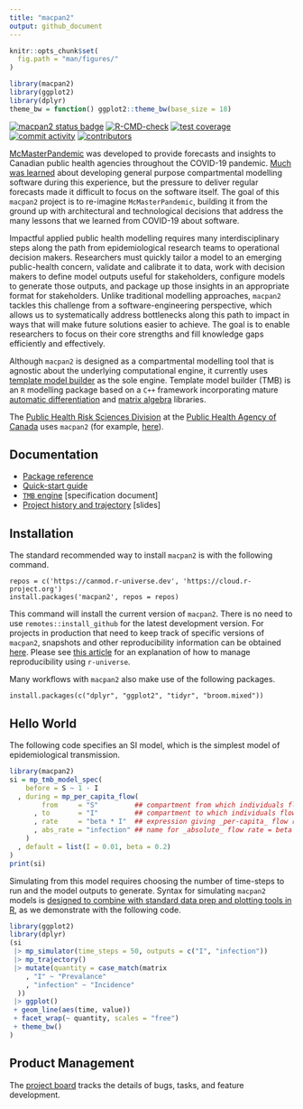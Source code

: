 ```yaml
---
title: "macpan2"
output: github_document
---
```


```r
knitr::opts_chunk$set(
  fig.path = "man/figures/"
)
```

```r
library(macpan2)
library(ggplot2)
library(dplyr)
theme_bw = function() ggplot2::theme_bw(base_size = 18)
```

<!-- badges: start -->
[![macpan2 status badge](https://canmod.r-universe.dev/badges/macpan2)](https://canmod.r-universe.dev/macpan2)
[![R-CMD-check](https://github.com/canmod/macpan2/actions/workflows/R-CMD-check.yaml/badge.svg)](https://github.com/canmod/macpan2/actions/workflows/R-CMD-check.yaml)
[![test coverage](https://byob.yarr.is/canmod/macpan2/coverage)](https://github.com/canmod/macpan2/actions/workflows/test-coverage.yaml)
[![commit activity](https://img.shields.io/github/commit-activity/m/canmod/macpan2)](https://github.com/canmod/macpan2/commits)
[![contributors](https://img.shields.io/github/contributors/canmod/macpan2)](https://github.com/canmod/macpan2/graphs/contributors)

[McMasterPandemic](https://github.com/mac-theobio/McMasterPandemic) was developed to provide forecasts and insights to Canadian public health agencies throughout the COVID-19 pandemic. [Much was learned](https://canmod.github.io/macpan-book/index.html#vision-and-direction) about developing general purpose compartmental modelling software during this experience, but the pressure to deliver regular forecasts made it difficult to focus on the software itself. The goal of this `macpan2` project is to re-imagine `McMasterPandemic`, building it from the ground up with architectural and technological decisions that address the many lessons that we learned from COVID-19 about software.

Impactful applied public health modelling requires many interdisciplinary steps along the path from epidemiological research teams to operational decision makers. Researchers must quickly tailor a model to an emerging public-health concern, validate and calibrate it to data, work with decision makers to define model outputs useful for stakeholders, configure models to generate those outputs, and package up those insights in an appropriate format for stakeholders. Unlike traditional modelling approaches, `macpan2` tackles this challenge from a software-engineering perspective, which allows us to systematically address bottlenecks along this path to impact in ways that will make future solutions easier to achieve. The goal is to enable researchers to focus on their core strengths and fill knowledge gaps efficiently and effectively.

Although `macpan2` is designed as a compartmental modelling tool that is agnostic about the underlying computational engine, it currently uses [template model builder](https://github.com/kaskr/adcomp) as the sole engine. Template model builder (TMB) is an `R` modelling package based on a `C++` framework incorporating mature [automatic differentiation](https://cppad.readthedocs.io/en/latest/user_guide.html) and [matrix algebra](http://eigen.tuxfamily.org/index.php?title=Main_Page) libraries.

The [Public Health Risk Sciences Division](https://github.com/phac-nml-phrsd) at the [Public Health Agency of Canada](https://www.canada.ca/en/public-health.html) uses `macpan2` (for example, [here](https://phac-nml-phrsd.github.io/EPACmodel/)).

## Documentation

* [Package reference](https://canmod.github.io/macpan2/)
* [Quick-start guide](https://canmod.github.io/macpan2/articles/quickstart)
* [`TMB` engine](https://canmod.github.io/macpan2/articles/cpp_side) [specification document]
* [Project history and trajectory](https://canmod.net/misc/macpan2_presentation) [slides]


## Installation

The standard recommended way to install `macpan2` is with the following command.
```
repos = c('https://canmod.r-universe.dev', 'https://cloud.r-project.org')
install.packages('macpan2', repos = repos)
```

This command will install the current version of `macpan2`. There is no need to use `remotes::install_github` for the latest development version. For projects in production that need to keep track of specific versions of `macpan2`, snapshots and other reproducibility information can be obtained [here](https://canmod.r-universe.dev/api). Please see [this article](https://ropensci.org/blog/2022/01/06/runiverse-renv/) for an explanation of how to manage reproducibility using `r-universe`.

Many workflows with `macpan2` also make use of the following packages.
```
install.packages(c("dplyr", "ggplot2", "tidyr", "broom.mixed"))
```

## Hello World

The following code specifies an SI model, which is the simplest model of epidemiological transmission.
```r
library(macpan2)
si = mp_tmb_model_spec(
    before = S ~ 1 - I
  , during = mp_per_capita_flow(
        from     = "S"         ## compartment from which individuals flow
      , to       = "I"         ## compartment to which individuals flow
      , rate     = "beta * I"  ## expression giving _per-capita_ flow rate
      , abs_rate = "infection" ## name for _absolute_ flow rate = beta * I * S
    )
  , default = list(I = 0.01, beta = 0.2)
)
print(si)
```

Simulating from this model requires choosing the number of time-steps to run and the model outputs to generate. Syntax for simulating `macpan2` models is [designed to combine with standard data prep and plotting tools in R](https://canmod.github.io/macpan2/articles/quickstart.html#processing-results), as we demonstrate with the following code.
```r
library(ggplot2)
library(dplyr)
(si
 |> mp_simulator(time_steps = 50, outputs = c("I", "infection"))
 |> mp_trajectory()
 |> mutate(quantity = case_match(matrix
    , "I" ~ "Prevalance"
    , "infection" ~ "Incidence"
  ))
 |> ggplot() 
 + geom_line(aes(time, value)) 
 + facet_wrap(~ quantity, scales = "free")
 + theme_bw()
)
```


## Product Management

The [project board](https://github.com/orgs/canmod/projects/2/views/6) tracks the details of bugs, tasks, and feature development.
